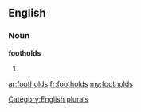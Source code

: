 ==English==

===Noun===
'''footholds'''

# {{plural of|[[foothold]]}}

[[Category:English plurals]]

[[ar:footholds]]
[[fr:footholds]]
[[my:footholds]]